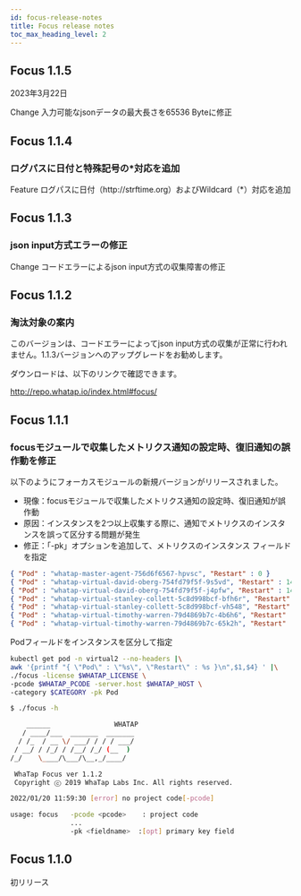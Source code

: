 ```yaml
---
id: focus-release-notes
title: Focus release notes
toc_max_heading_level: 2
---
```



## Focus 1.1.5

2023年3月22日

<p><Status>Change</Status> 入力可能なjsonデータの最大長さを65536 Byteに修正</p>

## Focus 1.1.4

### ログパスに日付と特殊記号の\*対応を追加

<p><Status>Feature</Status> ログパスに日付（http://strftime.org）およびWildcard（*）対応を追加</p>

## Focus 1.1.3

### json input方式エラーの修正

<p><Status>Change</Status> コードエラーによるjson input方式の収集障害の修正</p>

## Focus 1.1.2

### 淘汰対象の案内

このバージョンは、コードエラーによってjson input方式の収集が正常に行われません。1.1.3バージョンへのアップグレードをお勧めします。

ダウンロードは、以下のリンクで確認できます。

http://repo.whatap.io/index.html#focus/

## Focus 1.1.1

### focusモジュールで収集したメトリクス通知の設定時、復旧通知の誤作動を修正

以下のようにフォーカスモジュールの新規バージョンがリリースされました。

-   現像：focusモジュールで収集したメトリクス通知の設定時、復旧通知が誤作動
-   原因：インスタンスを2つ以上収集する際に、通知でメトリクスのインスタンスを誤って区分する問題が発生
-   修正：「-pk」オプションを追加して、メトリクスのインスタンス フィールドを指定

```json title='k8s에서 pod의 재시작을 수집할때 데이터'
{ "Pod" : "whatap-master-agent-756d6f6567-hpvsc", "Restart" : 0 }
{ "Pod" : "whatap-virtual-david-oberg-754fd79f5f-9s5vd", "Restart" : 147 }
{ "Pod" : "whatap-virtual-david-oberg-754fd79f5f-j4pfw", "Restart" : 141 }
{ "Pod" : "whatap-virtual-stanley-collett-5c8d998bcf-bfh6r", "Restart" : 142 }
{ "Pod" : "whatap-virtual-stanley-collett-5c8d998bcf-vh548", "Restart" : 144 }
{ "Pod" : "whatap-virtual-timothy-warren-79d4869b7c-4b6h6", "Restart" : 145 }
{ "Pod" : "whatap-virtual-timothy-warren-79d4869b7c-65k2h", "Restart" : 145 }
```

Podフィールドをインスタンスを区分して指定

```bash
kubectl get pod -n virtual2 --no-headers |\
awk '{printf "{ \"Pod\" : \"%s\", \"Restart\" : %s }\n",$1,$4} ' |\
./focus -license $WHATAP_LICENSE \
-pcode $WHATAP_PCODE -server.host $WHATAP_HOST \
-category $CATEGORY -pk Pod

$ ./focus -h

    ______                WHATAP
   / ____/___  _______  _______
  / /_  / __ \/ ___/ / / / ___/
 / __/ / /_/ / /__/ /_/ (__  )
/_/    \____/\___/\__,_/____/

 WhaTap Focus ver 1.1.2
 Copyright ⓒ 2019 WhaTap Labs Inc. All rights reserved.

2022/01/20 11:59:30 [error] no project code[-pcode]

usage: focus   -pcode <pcode>    : project code
               ...
               -pk <fieldname>  :[opt] primary key field
```

## Focus 1.1.0

初リリース
